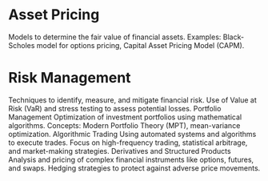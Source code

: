 # Asset Pricing
Models to determine the fair value of financial assets.
Examples: Black-Scholes model for options pricing, Capital Asset Pricing Model (CAPM).

# Risk Management
Techniques to identify, measure, and mitigate financial risk.
Use of Value at Risk (VaR) and stress testing to assess potential losses.
Portfolio Management
Optimization of investment portfolios using mathematical algorithms.
Concepts: Modern Portfolio Theory (MPT), mean-variance optimization.
Algorithmic Trading
Using automated systems and algorithms to execute trades.
Focus on high-frequency trading, statistical arbitrage, and market-making strategies.
Derivatives and Structured Products
Analysis and pricing of complex financial instruments like options, futures, and swaps.
Hedging strategies to protect against adverse price movements.

